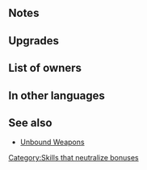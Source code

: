 {{Weapon Infobox
|tagid=SID_孤絶の剣＋
|weaponName=Unbound Blade+
|image=wep_sw110
|weaponType=Sword
|might=14
|range=1
|effect=If unit is not adjacent to an ally, inflicts Atk/Def-5 on foe during combat and neutralizes foe's bonuses to Atk/Def (from skills like Fortify, Rally, etc.) during combat.
|cost=300
|exclusive=0
|statModifiers=0,14,0,0,0
|required=Unbound Blade
|refinePaths=default
|refineSP=350
|refineMedals=500
|refineStones=50
|intID=2446
|sort=10401
|value=15
|timingID=1
|abilityID=162
|limit1ID=19
|randomTimestamp=2021-03-16T07:00:00Z
|randomMinLv=31
|properties=random_owner
}}
==Notes==
{{Combat reductions}}
{{Bonus neutralization}}
==Upgrades==
{{Weapon Upgrade List}}
==List of owners==
{{Skill Hero List}}
==In other languages==
{{OtherLanguages
|japanese=孤絶の剣＋
|german=Freie Klinge+
|spanishEU=Filo desatado +
|spanishLA=Filo desatado +
|french=Lame libre +
|italian=Lama sola+
|chineseTW=孤絕之劍＋
|portuguese=Espada desatada+
}}
==See also==
{{See also skills|cond=Description LIKE '%If unit is not adjacent to an ally, inflicts%neutralizes foe_s bonuses%' AND WikiName NOT LIKE '%Unbound%'|columns=3}}
* [[Skill families#Unbound|Unbound Weapons]]
{{Weapons Navbox}}
[[Category:Skills that neutralize bonuses]]